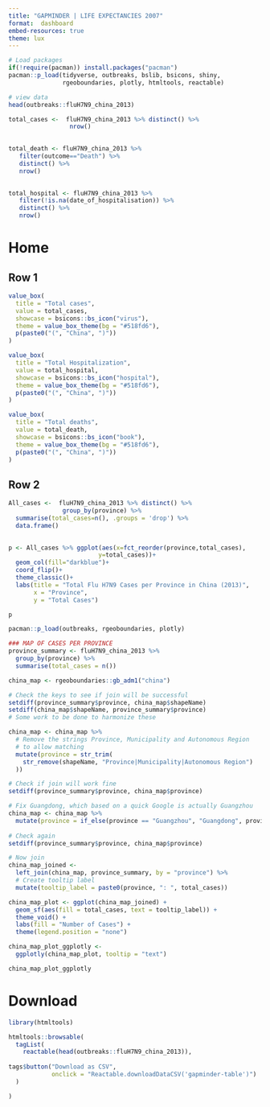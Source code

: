 ```yaml
---
title: "GAPMINDER | LIFE EXPECTANCIES 2007"
format:  dashboard
embed-resources: true
theme: lux
---
```


```r


# Load packages 
if(!require(pacman)) install.packages("pacman")
pacman::p_load(tidyverse, outbreaks, bslib, bsicons, shiny, 
               rgeoboundaries, plotly, htmltools, reactable)

# view data
head(outbreaks::fluH7N9_china_2013)
```

```r

total_cases <-  fluH7N9_china_2013 %>% distinct() %>% 
                 nrow()

            
total_death <- fluH7N9_china_2013 %>% 
   filter(outcome=="Death") %>% 
   distinct() %>%
   nrow()           

  
total_hospital <- fluH7N9_china_2013 %>% 
   filter(!is.na(date_of_hospitalisation)) %>% 
   distinct() %>%
   nrow()           


```
# Home

## Row 1 {height=25%}
```r
value_box(
  title = "Total cases",
  value = total_cases,
  showcase = bsicons::bs_icon("virus"),
  theme = value_box_theme(bg = "#518fd6"),
  p(paste0("(", "China", ")"))
)
```


```r

value_box(
  title = "Total Hospitalization",
  value = total_hospital,
  showcase = bsicons::bs_icon("hospital"),
  theme = value_box_theme(bg = "#518fd6"),
  p(paste0("(", "China", ")"))
)

```

```r
value_box(
  title = "Total deaths",
  value = total_death,
  showcase = bsicons::bs_icon("book"),
  theme = value_box_theme(bg = "#518fd6"),
  p(paste0("(", "China", ")"))
)

```
## Row 2 {Height=30}


```r
All_cases <-  fluH7N9_china_2013 %>% distinct() %>% 
               group_by(province) %>% 
  summarise(total_cases=n(), .groups = 'drop') %>% 
  data.frame()

  
p <- All_cases %>% ggplot(aes(x=fct_reorder(province,total_cases),
                         y=total_cases))+
  geom_col(fill="darkblue")+
  coord_flip()+
  theme_classic()+
  labs(title = "Total Flu H7N9 Cases per Province in China (2013)",
       x = "Province",
       y = "Total Cases")

p
```

```r
pacman::p_load(outbreaks, rgeoboundaries, plotly)

### MAP OF CASES PER PROVINCE
province_summary <- fluH7N9_china_2013 %>% 
  group_by(province) %>% 
  summarise(total_cases = n()) 

china_map <- rgeoboundaries::gb_adm1("china")

# Check the keys to see if join will be successful
setdiff(province_summary$province, china_map$shapeName)
setdiff(china_map$shapeName, province_summary$province)
# Some work to be done to harmonize these

china_map <- china_map %>%
  # Remove the strings Province, Municipality and Autonomous Region 
  # to allow matching
  mutate(province = str_trim(
    str_remove(shapeName, "Province|Municipality|Autonomous Region")
  ))

# Check if join will work fine
setdiff(province_summary$province, china_map$province)

# Fix Guangdong, which based on a quick Google is actually Guangzhou
china_map <- china_map %>% 
  mutate(province = if_else(province == "Guangzhou", "Guangdong", province)) 
  
# Check again
setdiff(province_summary$province, china_map$province)

# Now join
china_map_joined <- 
  left_join(china_map, province_summary, by = "province") %>% 
  # Create tooltip label 
  mutate(tooltip_label = paste0(province, ": ", total_cases))

china_map_plot <- ggplot(china_map_joined) +
  geom_sf(aes(fill = total_cases, text = tooltip_label)) + 
  theme_void() +
  labs(fill = "Number of Cases") + 
  theme(legend.position = "none")

china_map_plot_ggplotly <- 
  ggplotly(china_map_plot, tooltip = "text")

```

```r
china_map_plot_ggplotly

```
# Download
```r
library(htmltools)

htmltools::browsable(
  tagList(
    reactable(head(outbreaks::fluH7N9_china_2013)), 
    
tags$button("Download as CSV", 
            onclick = "Reactable.downloadDataCSV('gapminder-table')")
  )

)
```

```

```
